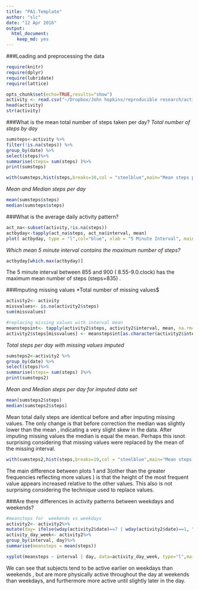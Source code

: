 ```yaml
---
title: "PA1.Template"
author: "slc"
date: "12 Apr 2016"
output: 
  html_document: 
    keep_md: yes
---
```

###Loading and preprocessing the data
```r
require(knitr)
require(dplyr)
require(lubridate)
require(lattice)

opts_chunk$set(echo=TRUE,results="show")
activity <- read.csv("~/Dropbox/John hopkins/reproducible research/activity.csv")
head(activity)
str(activity)
```
###What is the mean total number of steps taken per day?
*Total number of steps by day*
```r
sumsteps<-activity %>%
filter(!is.na(steps)) %>%
group_by(date) %>%
select(steps)%>%
summarise(steps= sum(steps) )%>%
print(sumsteps)

with(sumsteps,hist(steps,breaks=10,col = "steelblue",main="Mean steps per day",sub="Plot 1:no adjustment for missing values"))
```

*Mean and Median steps per day*
```r
mean(sumsteps$steps)
median(sumsteps$steps)
```

###What is the average daily activity pattern?
```r
act_na<-subset(activity,!is.na(steps))
actbyday<-tapply(act_na$steps, act_na$interval, mean)
plot( actbyday, type = "l",col="blue", xlab = "5 Minute Interval", main = "Mean Daily Activity",sub = "Plot 2" ,ylab = "Average  steps per interval")
```

*Which  mean 5 minute interval contains the maximum number of steps?*
```r
actbyday[which.max(actbyday)]

```

The 5 minute interval between 855 and 900 ( 8.55-9.0.clock) has the maximum mean number of steps (steps=835) .

###Imputing  missing values
*Total number of missing values$
```r
activity2<- activity
missvalues<- is.na(activity2$steps)
sum(missvalues)
```


```r
#replacing missing values with interval mean
meanstepsint<- tapply(activity2$steps, activity2$interval, mean, na.rm=TRUE, simplify = TRUE)
activity2$steps[missvalues] <- meanstepsint[as.character(activity2$interval[missvalues])]
```
*Total steps per day with missing values imputed*
```r
sumsteps2<-activity2 %>%
group_by(date) %>%
select(steps)%>%
summarise(steps= sum(steps) )%>%
print(sumsteps2)
```
*Mean and Median steps per day for imputed data set*
```r
mean(sumsteps2$steps)
median(sumsteps2$steps)
```
 
 Mean total daily steps are  identical before and after imputing missing  values. The only change is that before  correction  the median  was slightly lower than the mean , indicating a very slight skew in the data. After imputing missing values the median is equal the mean. Perhaps this isnot surprising considering  that missing values  were replaced  by the mean of the missing  interval.

```r
with(sumsteps2,hist(steps,breaks=10,col = "steelblue",main="Mean steps per day",sub="Plot 3:missing values imputed"))
```

The main difference between plots 1 and 3(other than the greater frequencies reflecting more values ) is that the height of the most frequent value appears increased relative to the other values. This also is not surprising considering the technique used to replace values.

###Are there differences in activity patterns between weekdays and weekends?
```r
#meansteps for  weekends vs weekdays 
activity2<- activity2%>%
mutate(day= ifelse(wday(activity2$date)==7 | wday(activity2$date)==1, "Weekend", "Weekday"))
activity_day_week<- activity2%>%
group_by(interval, day)%>%
summarise(meansteps = mean(steps))

xyplot(meansteps ~ interval | day, data=activity_day_week, type="l",main="Weekend & Weekday Activity Patterns",sub="Plot 4",layout=c(1,2))
```

We can see that subjects tend to be active earlier on  weekdays than weekends , but  are more physically active throughout the day at weekends than weekdays, and furthermore more  active until slightly later in the day.